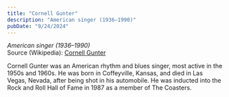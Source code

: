```yaml
---
title: "Cornell Gunter"
description: "American singer (1936–1990)"
pubDate: "9/24/2024"
---
```


*American singer (1936–1990)*  
Source (Wikipedia): [Cornell Gunter][1]

Cornell Gunter was an American rhythm and blues singer, most active in the 1950s and 1960s. He was born in Coffeyville, Kansas, and died in Las Vegas, Nevada, after being shot in his automobile. He was inducted into the Rock and Roll Hall of Fame in 1987 as a member of The Coasters.

[1]: https://en.wikipedia.org/wiki/Cornell_Gunter
